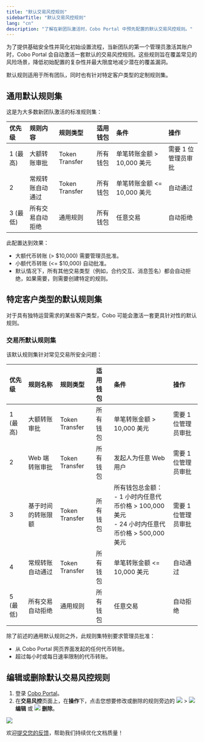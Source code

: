 ```yaml
---
title: "默认交易风控规则"
sidebarTitle: "默认交易风控规则"
lang: "cn"
description: "了解在新团队激活时，Cobo Portal 中预先配置的默认交易风控规则。"
---
```


为了提供基础安全性并简化初始设置流程，当新团队的第一个管理员激活其账户时，Cobo Portal 会自动激活一套默认的交易风控规则。这些规则旨在覆盖常见的风险场景，降低初始配置的复杂性并最大限度地减少潜在的覆盖漏洞。

默认规则适用于所有团队，同时也有针对特定客户类型的定制规则集。

## 通用默认规则集

这是为大多数新团队激活的标准规则集：

| 优先级 | 规则内容                 | 规则类型 | 适用钱包 | 条件                              | 操作           |
| :------- | :----------------------- | :------- | :------- | :-------------------------------- | :------------- |
| 1 (最高) | 大额转账审批             | Token Transfer | 所有钱包 | 单笔转账金额 > 10,000 美元        | 需要 1 位管理员审批 |
| 2        | 常规转账自动通过         | Token Transfer | 所有钱包 | 单笔转账金额 <= 10,000 美元       | 自动通过       |
| 3 (最低) | 所有交易自动拒绝         | 通用规则 | 所有钱包 | 任意交易                          | 自动拒绝       |

此配置达到效果：
- 大额代币转账 (> $10,000) 需要管理员批准。
- 小额代币转账 (<= $10,000) 自动批准。
- 默认情况下，所有其他交易类型（例如，合约交互、消息签名）都会自动拒绝，如果需要，则需要创建特定的规则。

## 特定客户类型的默认规则集

对于具有独特运营需求的某些客户类型，Cobo 可能会激活一套更具针对性的默认规则。

### 交易所默认规则集

该默认规则集针对常见交易所安全问题：

| 优先级 | 规则名称                   | 规则类型 | 适用钱包 | 条件                                                                                                                          | 操作           |
| :------- | :------------------------- | :------- | :------- | :---------------------------------------------------------------------------------------------------------------------------- | :------------- |
| 1 (最高) | 大额转账审批               | Token Transfer | 所有钱包 | 单笔转账金额 > 10,000 美元                                                                                                      | 需要 1 位管理员审批 |
| 2        | Web 端转账审批             | Token Transfer | 所有钱包 | 发起人为任意 Web 用户                                                                                                           | 需要 1 位管理员审批 |
| 3        | 基于时间的转账限额         | Token Transfer | 所有钱包 | 所有钱包总金额：<br/>- 1 小时内任意代币价格 > 100,000 美元<br/>- 24 小时内任意代币价格 > 500,000 美元                                    | 需要 1 位管理员审批 |
| 4        | 常规转账自动通过           | Token Transfer | 所有钱包 | 单笔转账金额 <= 10,000 美元                                                                                                     | 自动通过       |
| 5 (最低) | 所有交易自动拒绝           | 通用规则 | 所有钱包 | 任意交易                                                                                                                      | 自动拒绝       |

除了前述的通用默认规则之外，此规则集特别要求管理员批准：
- 从 Cobo Portal 网页界面发起的任何代币转账。
- 超过每小时或每日速率限制的代币转账。

## 编辑或删除默认交易风控规则

1. 登录 [Cobo Portal](https://portal.cobo.com/login)。
2. 在**交易风控**页面上，在**操作**下，点击您想要修改或删除的规则旁边的 <img src="/en/images/common/icon_more.svg" className="icon"/> > <img src="/en/images/common/icon_edit.svg" className="icon"/> **编辑** 或 <img src="/en/images/common/icon_delete.svg" className="icon"/> **删除**。

<img src="/cn/images/risk-controls/approval-action.png" className="screenshot_full_screen"/>

<Tip>欢迎[提交您的反馈](https://forms.zohopublic.com/cobo/form/DocumentFeedbackForm/formperma/QvLOhxJv1_JMsJ-1dleZ8Itb_7rzN-LtgvsDdxosoVI?referrername=manuals)，帮助我们持续优化文档质量！</Tip>
